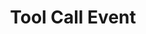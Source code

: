 ---
title: Tool Call Event
openapi-schema: tool_call
description: |
    This is an event broadcasted by Tavus.
    
    A `tool_call` event is broadcasted by Tavus when an LLM tool call should be made. The event will contain the name and arguments of the function that should be called.

    Tool call events can be used to make calls to external APIs or databases.
---